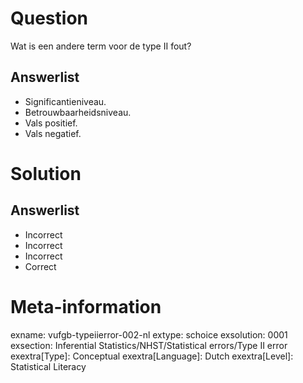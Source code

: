 Question
========
  
Wat is een andere term voor de type II fout?

  
Answerlist
----------
* Significantieniveau.
* Betrouwbaarheidsniveau.
* Vals positief.
* Vals negatief.

Solution
========

Answerlist
----------
* Incorrect
* Incorrect
* Incorrect
* Correct

Meta-information
================
exname: vufgb-typeiierror-002-nl
extype: schoice
exsolution: 0001
exsection: Inferential Statistics/NHST/Statistical errors/Type II error
exextra[Type]: Conceptual
exextra[Language]: Dutch
exextra[Level]: Statistical Literacy
